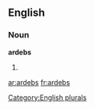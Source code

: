 
==English==

===Noun===
'''ardebs'''

# {{plural of|[[ardeb]]}}

[[Category:English plurals]]

[[ar:ardebs]]
[[fr:ardebs]]